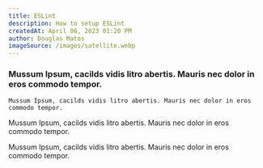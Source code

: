 ```yaml
---
title: ESLint
description: How to setup ESLint
createdAt: April 06, 2023 01:20 PM
author: Douglas Matos
imageSource: /images/satellite.webp
---
```


### Mussum Ipsum, cacilds vidis litro abertis. Mauris nec dolor in eros commodo tempor.

```
Mussum Ipsum, cacilds vidis litro abertis. Mauris nec dolor in eros commodo tempor.
```


Mussum Ipsum, cacilds vidis litro abertis. Mauris nec dolor in eros commodo tempor.

Mussum Ipsum, cacilds vidis litro abertis. Mauris nec dolor in eros commodo tempor.


